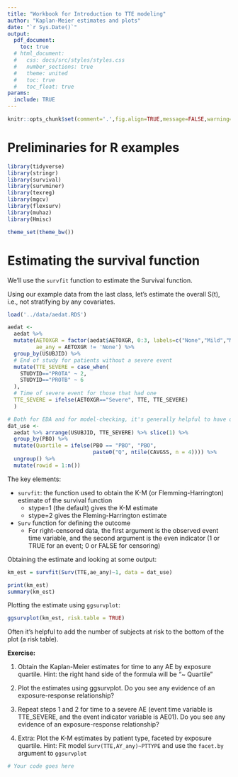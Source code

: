 ```yaml
---
title: "Workbook for Introduction to TTE modeling"
author: "Kaplan-Meier estimates and plots"
date: "`r Sys.Date()`"
output:
  pdf_document:
    toc: true
  # html_document:
  #   css: docs/src/styles/styles.css
  #   number_sections: true
  #   theme: united
  #   toc: true
  #   toc_float: true
params:
  include: TRUE
---
```



```r
knitr::opts_chunk$set(comment='.',fig.align=TRUE,message=FALSE,warning=FALSE)
```


# Preliminaries for R examples

```r
library(tidyverse)
library(stringr)
library(survival)
library(survminer)
library(texreg)
library(mgcv)
library(flexsurv)
library(muhaz)
library(Hmisc)

theme_set(theme_bw())
```

# Estimating the survival function 

We'll use the `survfit` function to estimate the Survival function.  

Using our example data from the last class, let's estimate the overall S(t), i.e., not stratifying by any covariates.

```r
load('../data/aedat.RDS')

aedat <-
  aedat %>% 
  mutate(AETOXGR = factor(aedat$AETOXGR, 0:3, labels=c("None","Mild","Moderate","Severe")),
         ae_any = AETOXGR != 'None') %>% 
  group_by(USUBJID) %>%
  # End of study for patients without a severe event
  mutate(TTE_SEVERE = case_when(
    STUDYID=="PROTA" ~ 2,
    STUDYID=="PROTB" ~ 6
  ),
  # Time of severe event for those that had one
  TTE_SEVERE = ifelse(AETOXGR=="Severe", TTE, TTE_SEVERE)
  )

# Both for EDA and for model-checking, it's generally helpful to have quartiles of exposure:
dat_use <-
  aedat %>% arrange(USUBJID, TTE_SEVERE) %>% slice(1) %>%
  group_by(PBO) %>%
  mutate(Quartile = ifelse(PBO == "PBO", "PBO",
                           paste0("Q", ntile(CAVGSS, n = 4)))) %>% 
  ungroup() %>% 
  mutate(rowid = 1:n())

```


The key elements:

* `survfit`: the function used to obtain the K-M (or Flemming-Harrington) estimate of the survival function
  - stype=1 (the default)   gives the K-M estimate
  - stype=2 gives the Fleming-Harrington estimate

* `Surv` function for defining the outcome
  - For right-censored data, the first argument is the observed event time variable, and the second argument is the even indicator (1 or TRUE for an event; 0 or FALSE for censoring)
  
Obtaining the estimate and looking at some output:

```r
km_est = survfit(Surv(TTE,ae_any)~1, data = dat_use)

print(km_est)
summary(km_est)
```


Plotting the estimate using `ggsurvplot`:

```r
ggsurvplot(km_est, risk.table = TRUE)
```

Often it's helpful to add the number of subjects at risk to the bottom of the plot (a risk table).

**Exercise:**

1. Obtain the Kaplan-Meier estimates for time to any AE by exposure quartile.  Hint: the right hand side of the formula will be "~ Quartile"

2. Plot the estimates using ggsurvplot.  Do you see any evidence of an exposure-response relationship?

3. Repeat steps 1 and 2 for time to a severe AE (event time variable is TTE_SEVERE, and the event indicator variable is AE01). Do you see any evidence of an exposure-response relationship?

3. Extra: Plot the K-M estimates by patient type, faceted by exposure quartile. Hint: Fit model `Surv(TTE,AY_any)~PTTYPE` and use the `facet.by` argument to `ggsurvplot`

```r
# Your code goes here
```


